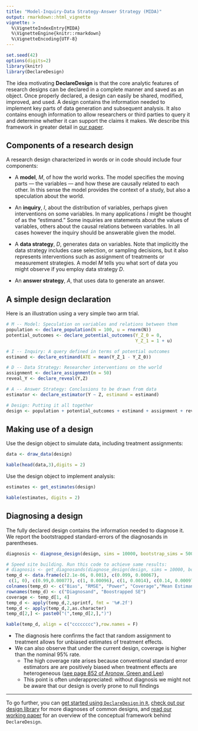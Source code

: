 ```yaml
---
title: "Model-Inquiry-Data Strategy-Answer Strategy (MIDA)"
output: rmarkdown::html_vignette
vignette: >
  %\VignetteIndexEntry{MIDA}
  %\VignetteEngine{knitr::rmarkdown}
  %\VignetteEncoding{UTF-8}
---
```


```r
set.seed(42)
options(digits=2)
library(knitr)
library(DeclareDesign)
```

The idea motivating **DeclareDesign** is that the core analytic features of research designs can be declared in a complete manner and saved as an object. Once properly declared, a design can easily be shared, modified, improved, and used. A design contains the information needed to implement key parts of data generation and subsequent analysis. It also contains enough information to allow researchers or third parties to query it and determine whether it can support the claims it makes. We describe this framework in greater detail in [our paper](https://paper.declaredesign.org/paper.pdf).

## Components of a research design

A research design characterized in words or in code should include four components:

- A **model**, *M*, of how the world works. The model specifies the moving parts --- the variables --- and how these are causally related to each other. In this sense the model provides the context of a study, but also a speculation about the world.    

- An **inquiry**, *I*, about the distribution of variables, perhaps given interventions on some variables.  In many applications *I* might be thought of as the "estimand." Some inquiries are statements about the values of variables, others about the causal relations between variables. In all cases however the inquiry should be answerable given the model.   

- A **data strategy**, *D*, generates data on variables.  Note that implicitly the data strategy includes case selection, or sampling decisions, but it also represents interventions such as assignment of treatments or measurement strategies. A model *M* tells you what sort of data you might observe if you employ data strategy *D*.

- An **answer strategy**, *A*, that uses data to generate an answer.  

## A simple design declaration

Here is an illustration using a very simple two arm trial.

```r
# M -- Model: Speculation on variables and relations between them
population <- declare_population(N = 100, u = rnorm(N))
potential_outcomes <- declare_potential_outcomes(Y_Z_0 = 0,
                                                 Y_Z_1 = 1 + u)

# I -- Inquiry: A query defined in terms of potential outcomes
estimand <- declare_estimand(ATE = mean(Y_Z_1 - Y_Z_0))

# D -- Data Strategy: Researcher interventions on the world
assignment <- declare_assignment(m = 50)
reveal_Y <- declare_reveal(Y,Z)

# A -- Answer Strategy: Conclusions to be drawn from data
estimator <- declare_estimator(Y ~ Z, estimand = estimand)

# Design: Putting it all together
design <- population + potential_outcomes + estimand + assignment + reveal_Y + estimator
```

## Making use of a design

Use the design object to simulate data, including treatment assignments:

```r
data <- draw_data(design)
```
```r
kable(head(data,3),digits = 2)
```

Use the design object to implement analysis:

```r
estimates <- get_estimates(design)
```

```r
kable(estimates, digits = 2)
```

## Diagnosing a design

The fully declared design contains the information needed to diagnose it. We report the bootstrapped standard-errors of the diagnosands in parentheses.

```r
diagnosis <- diagnose_design(design, sims = 10000, bootstrap_sims = 500)
```

```r
# Speed site building. Run this code to achieve same results:
# diagnosis <- get_diagnosands(diagnose_design(design, sims = 10000, bootstrap_sims = 500))
temp_d <- data.frame(c(2.1e-06, 0.001), c(0.099, 0.00067),
 c(1, 0), c(0.99,0.00077), c(1, 0.00096), c(1, 0.0014), c(0.14, 0.00097), c(0,0))
colnames(temp_d) <- c("Bias", "RMSE", "Power", "Coverage","Mean Estimand", "Mean Estimate", "SD Estimate", "Type S-Rate")
rownames(temp_d) <- c("Diagnosand", "Boostrapped SE")
coverage <- temp_d[1, 4]
temp_d <- apply(temp_d,2,sprintf, fmt = '%#.2f')
temp_d <- apply(temp_d,2,as.character)
temp_d[2,] <- paste0("(",temp_d[2,],")")

kable(temp_d, align = c("cccccccc"),row.names = F)
```

- The diagnosis here confirms the fact that random assignment to treatment allows for unbiased estimates of treatment effects.
- We can also observe that under the current design, coverage is higher than the nominal 95% rate.
    - The high coverage rate arises because conventional standard error estimators are are positively biased when treatment effects are heterogeneous ([see page 852 of Aronow, Green and Lee]( https://projecteuclid.org/download/pdfview_1/euclid.aos/1400592645))
   - This point is often underappreciated: without diagnosis we might not be aware that our design is overly prone to null findings

----

To go further, you can [get started using `DeclareDesign` in `R`](https://declaredesign.org/r/declaredesign/), [check out our design library](https://declaredesign.org/library/) for more diagnoses of common designs, and [read our working paper](https://paper.declaredesign.org/paper.pdf) for an overview of the conceptual framework behind `DeclareDesign`.
